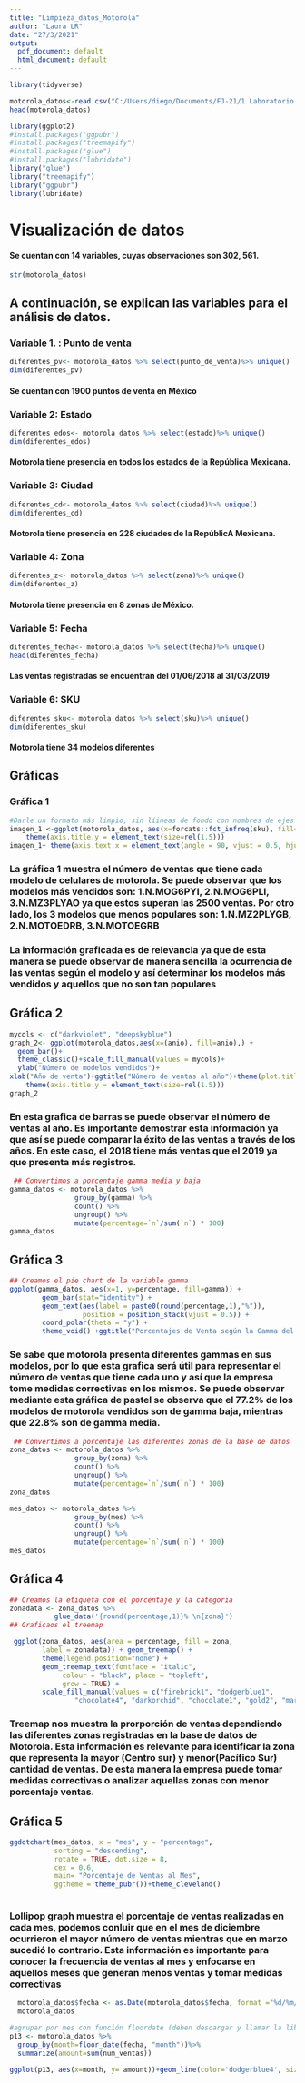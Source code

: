 ---
title: "Limpieza_datos_Motorola"
author: "Laura LR"
date: "27/3/2021"
output:
  pdf_document: default
  html_document: default
---
```{r, warning=FALSE, message=FALSE}
library(tidyverse)
```

```{r}
motorola_datos<-read.csv("C:/Users/diego/Documents/FJ-21/1 Laboratorio de diseño y optimización de operaciones/Proyecto/Parte 2_Modelado/Datos_Limpios.csv")
head(motorola_datos)
```

```{r}
library(ggplot2)
#install.packages("ggpubr")
#install.packages("treemapify")
#install.packages("glue")
#install.packages("lubridate")
library("glue")
library("treemapify")
library("ggpubr")
library(lubridate)
```
# Visualización de datos
#### Se cuentan con 14 variables, cuyas observaciones son 302, 561.
```{r}
str(motorola_datos)
```
## A continuación, se explican las variables para el análisis de datos.
### Variable 1. : Punto de venta
```{r}
diferentes_pv<- motorola_datos %>% select(punto_de_venta)%>% unique()
dim(diferentes_pv)
```
#### Se cuentan con 1900 puntos de venta en México

### Variable 2: Estado
```{r}
diferentes_edos<- motorola_datos %>% select(estado)%>% unique()
dim(diferentes_edos)
```
#### Motorola tiene presencia en todos los estados de la República Mexicana.

### Variable 3: Ciudad
```{r}
diferentes_cd<- motorola_datos %>% select(ciudad)%>% unique()
dim(diferentes_cd)
```
#### Motorola tiene presencia en 228 ciudades de la RepúblicA Mexicana.

### Variable 4: Zona
```{r}
diferentes_z<- motorola_datos %>% select(zona)%>% unique()
dim(diferentes_z)
```
#### Motorola tiene presencia en 8 zonas de México. 
### Variable 5: Fecha
```{r}
diferentes_fecha<- motorola_datos %>% select(fecha)%>% unique()
head(diferentes_fecha)

```
#### Las ventas registradas se encuentran del 01/06/2018 al 31/03/2019

### Variable 6: SKU
```{r}
diferentes_sku<- motorola_datos %>% select(sku)%>% unique()
dim(diferentes_sku)
```
#### Motorola tiene 34 modelos diferentes 

## Gráficas

### Gráfica 1 
```{r, fig.height=6, fig.width=10}
#Darle un formato más limpio, sin líineas de fondo con nombres de ejes
imagen_1 <-ggplot(motorola_datos, aes(x=forcats::fct_infreq(sku), fill=sku))+geom_bar()+theme_classic()+ylab("Cantidada de modelos vendidos")+xlab("Modelo")+ggtitle("Número de ventas por modelo")+theme(plot.title = element_text(size=rel(2),vjust=2,face="bold", hjust=0.7))+ theme(axis.title.x = element_text(size=rel(1.5))) +
    theme(axis.title.y = element_text(size=rel(1.5)))
imagen_1+ theme(axis.text.x = element_text(angle = 90, vjust = 0.5, hjust=1))

```
### La gráfica 1 muestra el número de ventas que tiene cada modelo de celulares de motorola. Se puede observar que los modelos más vendidos son: 1.N.MOG6PYI, 2.N.MOG6PLI, 3.N.MZ3PLYAO ya que estos superan las 2500 ventas. Por otro lado, los 3 modelos que menos populares son: 1.N.MZ2PLYGB, 2.N.MOTOEDRB, 3.N.MOTOEGRB

### La información graficada es de relevancia ya que de esta manera se puede observar de manera sencilla la ocurrencia de las ventas según el modelo y así determinar los modelos más vendidos y aquellos que no son tan populares  

## Gráfica 2

```{r}
mycols <- c("darkviolet", "deepskyblue")
graph_2<- ggplot(motorola_datos,aes(x=(anio), fill=anio),) + 
  geom_bar()+
  theme_classic()+scale_fill_manual(values = mycols)+
  ylab("Número de modelos vendidos")+
xlab("Año de venta")+ggtitle("Número de ventas al año")+theme(plot.title = element_text(size=rel(2),vjust=2,face="bold", hjust=0.7))+ theme(axis.title.x = element_text(size=rel(1.5))) +
    theme(axis.title.y = element_text(size=rel(1.5)))
graph_2
```


### En esta grafica de barras se puede observar el número de ventas al año. Es importante demostrar esta información ya que así se puede comparar la éxito de las ventas a través de los años. En este caso, el 2018 tiene más ventas que el 2019 ya que presenta más registros. 



```{r}
 ## Convertimos a porcentaje gamma media y baja
gamma_datos <- motorola_datos %>% 
                group_by(gamma) %>% 
                count() %>% 
                ungroup() %>% 
                mutate(percentage=`n`/sum(`n`) * 100)
gamma_datos
```
## Gráfica 3
```{r}
## Creamos el pie chart de la variable gamma
ggplot(gamma_datos, aes(x=1, y=percentage, fill=gamma)) +
        geom_bar(stat="identity") +
        geom_text(aes(label = paste0(round(percentage,1),"%")), 
                  position = position_stack(vjust = 0.5)) +
        coord_polar(theta = "y") + 
        theme_void() +ggtitle("Porcentajes de Venta según la Gamma del Celular")+theme(plot.title = element_text(size=rel(1),vjust=2,face="bold", hjust=0.7))
```
### Se sabe que motorola presenta diferentes gammas en sus modelos, por lo que esta grafica será útil para representar el número de ventas que tiene cada uno y así que la empresa tome medidas correctivas en los mismos. Se puede observar mediante esta gráfica de pastel se observa que el 77.2% de los modelos de motorola vendidos son de gamma baja, mientras que 22.8% son de gamma media. 

```{r}
 ## Convertimos a porcentaje las diferentes zonas de la base de datos
zona_datos <- motorola_datos %>% 
                group_by(zona) %>% 
                count() %>% 
                ungroup() %>% 
                mutate(percentage=`n`/sum(`n`) * 100)
zona_datos
```
```{r}
mes_datos <- motorola_datos %>% 
                group_by(mes) %>% 
                count() %>% 
                ungroup() %>% 
                mutate(percentage=`n`/sum(`n`) * 100)
mes_datos
```



## Gráfica 4

```{r}
## Creamos la etiqueta con el porcentaje y la categoria
zonadata <- zona_datos %>%
           glue_data('{round(percentage,1)}% \n{zona}')
## Graficaos el treemap

 ggplot(zona_datos, aes(area = percentage, fill = zona,
        label = zonadata)) + geom_treemap() + 
        theme(legend.position="none") +
        geom_treemap_text(fontface = "italic", 
             colour = "black", place = "topleft",
             grow = TRUE) +
        scale_fill_manual(values = c("firebrick1", "dodgerblue1", 
                "chocolate4", "darkorchid", "chocolate1", "gold2", "maroon2", "springgreen2")) +ggtitle("Porcentaje de Ventas Según la Zona")+theme(plot.title = element_text(size=rel(2),vjust=2,face="bold", hjust=0.7))
```

### Treemap nos muestra la prorporción de ventas dependiendo las diferentes zonas registradas en la base de datos de Motorola. Esta información es relevante para identificar la zona que representa la mayor (Centro sur) y menor(Pacífico Sur) cantidad de ventas. De esta manera la empresa puede tomar medidas correctivas o analizar aquellas zonas con menor porcentaje ventas.

## Gráfica 5
```{r}
ggdotchart(mes_datos, x = "mes", y = "percentage",
           sorting = "descending", 
           rotate = TRUE, dot.size = 8,
           cex = 0.6,
           main= "Porcentaje de Ventas al Mes",
           ggtheme = theme_pubr())+theme_cleveland()    
          
```

### Lollipop graph muestra el porcentaje de ventas realizadas en cada mes, podemos conluir que en el mes de diciembre ocurrieron el mayor número de ventas mientras que en marzo sucedió lo contrario. Esta información es importante para conocer la frecuencia de ventas al mes y enfocarse en aquellos meses que generan menos ventas y tomar medidas correctivas

```{r}
  motorola_datos$fecha <- as.Date(motorola_datos$fecha, format ="%d/%m/%Y")
  motorola_datos
```

```{r}
#agrupar por mes con función floordate (deben descargar y llamar la librería lubridate)
p13 <- motorola_datos %>%
  group_by(month=floor_date(fecha, "month"))%>%
  summarize(amount=sum(num_ventas))
```

```{r, fig.width=20, fig.height=5}
ggplot(p13, aes(x=month, y= amount))+geom_line(color='dodgerblue4', size=3)+theme_classic()+ geom_smooth(method="lm")+xlab("Mes")+ylab("Ventas")
```

